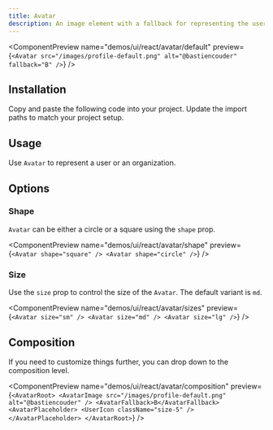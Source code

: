 ```yaml
---
title: Avatar
description: An image element with a fallback for representing the user.
---
```


<ComponentPreview
  name="demos/ui/react/avatar/default"
  preview={`<Avatar src="/images/profile-default.png" alt="@bastiencouder" fallback="B" />`}
/>

## Installation

<Steps>
  <Step>Copy and paste the following code into your project.</Step>
  <ComponentSource
    name={["ui/react/avatar"]}
    extension={["tsx"]}
  />
  <Step>Update the import paths to match your project setup.</Step>
</Steps>

## Usage

Use `Avatar` to represent a user or an organization.

## Options

### Shape

`Avatar` can be either a circle or a square using the `shape` prop.

<ComponentPreview
  name="demos/ui/react/avatar/shape"
  preview={`<Avatar shape="square" />
<Avatar shape="circle" />`}
/>

### Size

Use the `size` prop to control the size of the `Avatar`. The default variant is `md`.

<ComponentPreview
  name="demos/ui/react/avatar/sizes"
  preview={`<Avatar size="sm" />
<Avatar size="md" />
<Avatar size="lg" />`}
/>

## Composition

If you need to customize things further, you can drop down to the composition level.

<ComponentPreview
  name="demos/ui/react/avatar/composition"
  preview={`<AvatarRoot>
  <AvatarImage src="/images/profile-default.png" alt="@bastiencouder" />
  <AvatarFallback>B</AvatarFallback>
  <AvatarPlaceholder>
    <UserIcon className="size-5" />
  </AvatarPlaceholder>
</AvatarRoot>`}
/>
